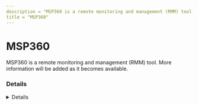 ```yaml
---
description = "MSP360 is a remote monitoring and management (RMM) tool. More information will be added as it becomes available."
title = "MSP360"
---
```




# MSP360

MSP360 is a remote monitoring and management (RMM) tool. More information will be added as it becomes available.

### Details
<Details author={""}
         category={""}
         created={""}
         website={""}
         lastModified={"2/9/2024"}
         privileges={""}
         free={ false }
         verification={ false }
/>

#### Installation Paths
<Card code={ ["Online Backup.exe", "CBBackupPlan.exe", "Cloud.Backup.Scheduler.exe", "Cloud.Backup.RM.Service.exe", "cbb.exe", "CloudRaService.exe", "CloudRaSd.exe", "CloudRaCmd.exe", "CloudRaUtilities.exe", "Remote Desktop.exe", "Connect.exe"] }/>





### Forensic Artifacts




#### Network Artifacts
<EuiSpacer size="xl"/>
<NetworkArtifactsTable data={ [{"Description": "Known remote domains", "Domains": ["*.cloudberrylab.com", "*.msp360.com", "*.mspbackups.com", "msp360.com"], "Ports": []}] }/>




### Detections
- Detects potential network activity of MSP360 RMM tool
  - [Sigma Rule](https://github.com/magicsword-io/LOLRMM/blob/main/detections/sigma/msp360_network_sigma.yml)
- Detects potential processes activity of MSP360 RMM tool
  - [Sigma Rule](https://github.com/magicsword-io/LOLRMM/blob/main/detections/sigma/msp360_processes_sigma.yml)

### References
- [https://kb.msp360.com/managed-backup-service/mbs-tcp-ports-configuration#](https://kb.msp360.com/managed-backup-service/mbs-tcp-ports-configuration#)

